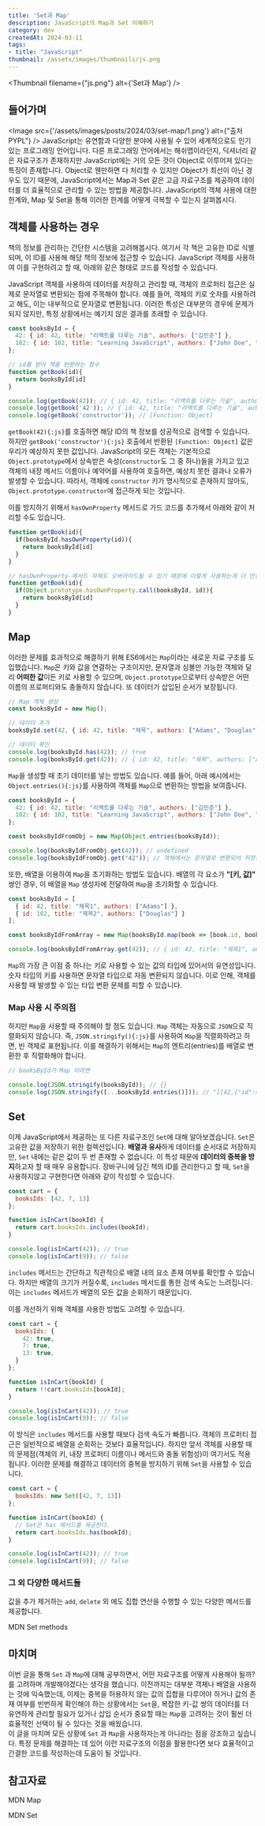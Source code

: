 ```yaml
---
title: 'Set과 Map'
description: JavaScript의 Map과 Set 이해하기
category: dev
createdAt: 2024-03-11
tags:
- title: "JavaScript"
thumbnail: /assets/images/thumbnails/js.png
---
```

<Thumbnail filename={"js.png"} alt={'Set과 Map'} />

<Divider/>

## 들어가며

<Image src={'/assets/images/posts/2024/03/set-map/1.png'} alt={"출처 PYPL"} />
JavaScript는 유연함과 다양한 분야에 사용될 수 있어 세계적으로도 인기 있는 프로그래밍 언어입니다.
다른 프로그래밍 언어에서는 해쉬맵이라던지, 딕셔너리 같은 자료구조가 존재하지만
JavaScript에는 거의 모든 것이 Object로 이루어져 있다는 특징이 존재합니다. Object로 웬만하면 다 처리할 수 있지만 Object가 최선이 아닌 경우도
있기 때문에, JavaScript에서는 Map과 Set 같은 고급 자료구조를 제공하여 데이터를 더 효율적으로 관리할 수 있는 방법을 제공합니다.
JavaScript의 객체 사용에 대한 한계와, Map 및 Set을 통해 이러한 한계를 어떻게 극복할 수 있는지 살펴봅시다.


## 객체를 사용하는 경우
책의 정보를 관리하는 간단한 시스템을 고려해봅시다. 여기서 각 책은 고유한 ID로 식별되며, 이 ID를 사용해 해당 책의 정보에 접근할 수 있습니다.
JavaScript 객체를 사용하여 이를 구현하려고 할 때, 아래와 같은 형태로 코드를 작성할 수 있습니다.

JavaScript 객체를 사용하여 데이터를 저장하고 관리할 때, 객체의 프로퍼티 접근은 실제로 문자열로 변환되는 점에 주목해야 합니다.
예를 들어, 객체의 키로 숫자를 사용하려고 해도, 이는 내부적으로 문자열로 변환됩니다.
이러한 특성은 대부분의 경우에 문제가 되지 않지만, 특정 상황에서는 예기치 않은 결과를 초래할 수 있습니다.

```js
const booksById = {
  42: { id: 42, title: "리액트를 다루는 기술", authors: ["김민준"] },
  102: { id: 102, title: "Learning JavaScript", authors: ["John Doe", "Jane Doe"] }
};

// id를 받아 책을 반환하는 함수
function getBook(id){
  return booksById[id]
}

console.log(getBook(42)); // { id: 42, title: "리액트를 다루는 기술", authors: ["김민준"] }
console.log(getBook('42')); // { id: 42, title: "리액트를 다루는 기술", authors: ["김민준"] }
console.log(getBook('constructor')); // [Function: Object]
```
`getBook(42){:js}`를 호출하면 해당 ID의 책 정보를 성공적으로 검색할 수 있습니다. 하지만 `getBook('constructor'){:js}` 호출에서 반환된 `[Function: Object]` 값은 우리가 예상하지 못한 값입니다.
JavaScript의 모든 객체는 기본적으로 `Object.prototype`에서 상속받은 속성(`constructor`도 그 중 하나)들을 가지고 있고
객체의 내장 메서드 이름이나 예약어를 사용하여 호출하면, 예상치 못한 결과나 오류가 발생할 수 있습니다.
따라서, 객체에 `constructor` 키가 명시적으로 존재하지 않아도, `Object.prototype.constructor`에 접근하게 되는 것입니다.

이를 방지하기 위해서 `hasOwnProperty` 메서드로 가드 코드를 추가해서 아래와 같이 처리할 수도 있습니다.
```js
function getBook(id){
  if(booksById.hasOwnProperty(id)){
    return booksById[id]
  }
}

// hasOwnProperty 메서드 자체도 오버라이드될 수 있기 때문에 이렇게 사용하는게 더 안전
function getBook(id){
  if(Object.prototype.hasOwnProperty.call(booksById, id)){
    return booksById[id]
  }
}
```

## Map

이러한 문제를 효과적으로 해결하기 위해 ES6에서는 `Map`이라는 새로운 자료 구조를 도입했습니다. `Map`은 키와 값을 연결하는 구조이지만,
문자열과 심볼만 가능한 객체와 달리 **어떠한 값**이든 키로 사용할 수 있으며, `Object.prototype`으로부터 상속받은 어떤 이름의 프로퍼티와도 충돌하지 않습니다.
또 데이터가 삽입된 순서가 보장됩니다.
```js
// Map 객체 생성
const booksById = new Map();

// 데이터 추가
booksById.set(42, { id: 42, title: "제목", authors: ["Adams", "Douglas"] });

// 데이터 확인
console.log(booksById.has(42)); // true
console.log(booksById.get(42)); // { id: 42, title: "제목", authors: ["Adams", "Douglas"] }
```

`Map`을 생성할 때 초기 데이터를 넣는 방법도 있습니다. 예를 들어, 아래 예시에서는 `Object.entries(){:js}`를 사용하여 객체를 `Map`으로 변환하는 방법을 보여줍니다.

```js
const booksById = {
  42: { id: 42, title: "리액트를 다루는 기술", authors: ["김민준"] },
  102: { id: 102, title: "Learning JavaScript", authors: ["John Doe", "Jane Doe"] }
};

const booksByIdFromObj = new Map(Object.entries(booksById));

console.log(booksByIdFromObj.get(42)); // undefined
console.log(booksByIdFromObj.get("42")); // 객체에서는 문자열로 변환되어 저장되므로 "42"로 접근
```

또한, 배열을 이용하여 `Map`을 초기화하는 방법도 있습니다. 배열의 각 요소가 **"[키, 값]"** 쌍인 경우, 이 배열을 `Map` 생성자에 전달하여 `Map`을 초기화할 수 있습니다.

```js
const booksById = [
  { id: 42, title: "제목1", authors: ["Adams"] },
  { id: 102, title: "제목2", authors: ["Douglas"] }
];

const booksByIdFromArray = new Map(booksById.map(book => [book.id, book]));

console.log(booksByIdFromArray.get(42)); // { id: 42, title: "제목1", authors: ["Adams"] }
```

`Map`의 가장 큰 이점 중 하나는 키로 사용할 수 있는 값의 타입에 있어서의 유연성입니다.
숫자 타입의 키를 사용하면 문자열 타입으로 자동 변환되지 않습니다.
이로 인해, 객체를 사용할 때 발생할 수 있는 타입 변환 문제를 피할 수 있습니다.

### Map 사용 시 주의점
하지만 `Map`을 사용할 때 주의해야 할 점도 있습니다.
`Map` 객체는 자동으로 `JSON`으로 직렬화되지 않습니다.
즉, `JSON.stringify(){:js}`를 사용하여 `Map`을 직렬화하려고 하면, 빈 객체로 표현됩니다.
이를 해결하기 위해서는 `Map`의 엔트리(entries)를 배열로 변환한 후 직렬화해야 합니다.

```js
// booksById가 Map 이라면

console.log(JSON.stringify(booksById)); // {}
console.log(JSON.stringify([...booksById.entries()])); // "[[42,{"id":42,"title":"제목","authors":["Adams","Douglas"]}]]"
```

## Set
이제 JavaScript에서 제공하는 또 다른 자료구조인 `Set`에 대해 알아보겠습니다.
`Set`은 고유한 값을 저장하기 위한 컬렉션입니다. **배열과 유사**하게 데이터를 순서대로 저장하지만,
`Set` 내에는 같은 값이 두 번 존재할 수 없습니다. 이 특성 때문에 **데이터의 중복을 방지**하고자 할 때 매우 유용합니다.
장바구니에 담긴 책의 ID를 관리한다고 할 때, `Set`을 사용하지않고 구현한다면 아래와 같이 작성할 수 있습니다.

```js
const cart = {
  booksIds: [42, 7, 13]
};

function isInCart(bookId) {
  return cart.booksIds.includes(bookId);
}

console.log(isInCart(42)); // true
console.log(isInCart(9)); // false
```

`includes` 메서드는 간단하고 직관적으로 배열 내의 요소 존재 여부를 확인할 수 있습니다.
하지만 배열의 크기가 커질수록, `includes` 메서드를 통한 검색 속도는 느려집니다. 이는 `includes` 메서드가 배열의 모든 값을 순회하기 때문입니다.

이를 개선하기 위해 객체를 사용한 방법도 고려할 수 있습니다.

```js
const cart = {
  booksIds: {
    42: true,
    7: true,
    13: true,
  }
};

function isInCart(bookId) {
  return !!cart.booksIds[bookId];
}

console.log(isInCart(42)); // true
console.log(isInCart(9)); // false
```

이 방식은 `includes` 메서드를 사용할 때보다 검색 속도가 빠릅니다.
객체의 프로퍼티 접근은 일반적으로 배열을 순회하는 것보다 효율적입니다. 하지만 앞서 객체를 사용할 때의 문제점(객체의 키, 내장 프로퍼티 이름이나 메서드와 충돌 위험성)이 여기서도 적용됩니다.
이러한 문제를 해결하고 데이터의 중복을 방지하기 위해 `Set`을 사용할 수 있습니다.

```js
const cart = {
  booksIds: new Set([42, 7, 13])
};

function isInCart(bookId) {
  // Set은 has 메서드를 제공한다.
  return cart.booksIds.has(bookId);
}

console.log(isInCart(42)); // true
console.log(isInCart(9)); // false
```

### 그 외 다양한 메서드들
값을 추가 제거하는 `add`, `delete` 외 에도 집합 연산을 수행할 수 있는 다양한 메서드를 제공합니다.
<p><ExternalLink href={'https://developer.mozilla.org/en-US/docs/Web/JavaScript/Reference/Global_Objects/Set#set_composition'}>MDN Set methods</ExternalLink></p>

## 마치며
이번 글을 통해 `Set` 과 `Map`에 대해 공부하면서, 어떤 자료구조를 어떻게 사용해야 될까? 를 고려하며 개발해야겠다는 생각을 했습니다.
이전까지는 대부분 객체나 배열을 사용하는 것에 익숙했는데, 이제는 중복을 허용하지 않는 값의 집합을 다루어야 하거나 값의 존재 여부를 빈번하게 확인해야 하는 상황에서는 `Set`을,
복잡한 키-값 쌍의 데이터를 더 유연하게 관리할 필요가 있거나 삽입 순서가 중요할 때는 `Map`을 고려하는 것이 훨씬 더 효율적인 선택이 될 수 있다는 것을 배웠습니다.
<br/> 이 글을 마치며 모든 상황에 `Set` 과 `Map`을 사용하자는게 아니라는 점을 강조하고 싶습니다.
특정 문제를 해결하는 데 있어 이런 자료구조의 이점을 활용한다면 보다 효율적이고 간결한 코드를 작성하는데 도움이 될 것입니다.

## 참고자료
<p><ExternalLink href={'https://developer.mozilla.org/ko/docs/Web/JavaScript/Reference/Global_Objects/Map'}>MDN Map</ExternalLink></p>
<p><ExternalLink href={'https://developer.mozilla.org/en-US/docs/Web/JavaScript/Reference/Global_Objects/Set'}>MDN Set</ExternalLink></p>
